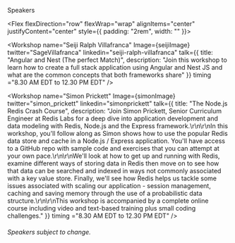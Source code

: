 

<Hidden as="h1">Speakers</Hidden>

<Flex flexDirection="row" flexWrap="wrap" alignItems="center" justifyContent="center" style={{ padding: "2rem", width: "" }}>

<Workshop name="Seiji Ralph Villafranca" Image={seijiImage} 
twitter="SageVillafranca" 
linkedin="seiji-ralph-villafranca" 
talk={{ title: "Angular and Nest (The perfect Match)", 
description: "Join this workshop to learn how to create a full stack application using Angular and Nest JS and what are the common concepts that both frameworks share" }} 
 timing ="8.30 AM EDT to 12.30 PM EDT"
 />

<Workshop name="Simon Prickett" Image={simonImage} 
twitter="simon_prickett" 
linkedin="simonprickett" 
talk={{ title: "The Node.js Redis Crash Course", 
description: "Join Simon Prickett, Senior Curriculum Engineer at Redis Labs for a deep dive into application development and data modeling with Redis, Node.js and the Express framework.\r\n\r\nIn this workshop, you\'ll follow along as Simon shows how to use the popular Redis data store and cache in a Node.js \/ Express application. You\'ll have access to a GitHub repo with sample code and exercises that you can attempt at your own pace.\r\n\r\nWe\'ll look at how to get up and running with Redis, examine different ways of storing data in Redis then move on to see how that data can be searched and indexed in ways not commonly associated with a key value store. Finally, we\'ll see how Redis helps us tackle some issues associated with scaling our application - session management, caching and saving memory through the use of a probabilistic data structure.\r\n\r\nThis workshop is accompanied by a complete online course including video and text-based training plus small coding challenges." }} 
 timing ="8.30 AM EDT to 12.30 PM EDT"
 />

</Flex>

###### Speakers subject to change.

